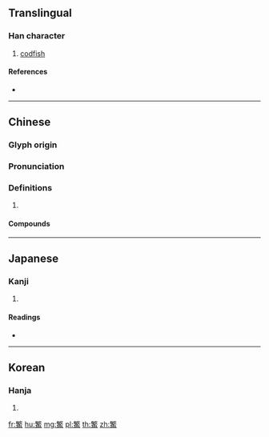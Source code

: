 {{character info/new}}
{{also|鳘}}
==Translingual==

===Han character===
{{Han char|rn=195|rad=魚|as=11|sn=22|four=|canj=OKNWF}}

# [[codfish]]

====References====
* {{Han ref|kx=1476.360|dkj=46426|dj=2008.210|hdz=74710.140|uh=9C35|ud=39989}}

----

==Chinese==
{{zh-forms|s=鳘}}

===Glyph origin===
{{Han etym}}

===Pronunciation===
{{zh-pron
|m=mǐn
|mc=y
|oc=y
|cat=
}}

===Definitions===
{{zh-hanzi}}

# {{rfdef|zh}}

====Compounds====
{{zh-der|鰵魚肝油}}

----

==Japanese==

===Kanji===
{{ja-kanji|grade=|rs=魚11}}

# {{defn|lang=ja|sort=魚11}}

====Readings====
* {{ja-readings|on=[[びん]] (bin), [[みん]] (min)|kun=[[いしもち]] (ishimochi)}}

----

==Korean==

===Hanja===
{{ko-hanja|hangeul=민|eumhun=|rv=min|mr=min|y=min}}

# {{defn|lang=ko|sort=魚11}}

[[fr:鰵]]
[[hu:鰵]]
[[mg:鰵]]
[[pl:鰵]]
[[th:鰵]]
[[zh:鰵]]